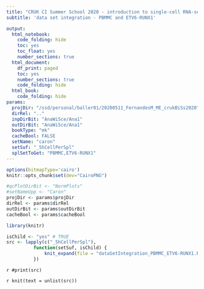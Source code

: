 ```yaml
---
title: "CRUK CI Summer School 2020 - introduction to single-cell RNA-seq analysis"
subtitle: 'data set integration - PBMMC and ETV6-RUNX1'

output:
  html_notebook:
    code_folding: hide
    toc: yes
    toc_float: yes
    number_sections: true
  html_document:
    df_print: paged
    toc: yes
    number_sections: true
    code_folding: hide
  html_book:
    code_folding: hide
params:
  projDir: "/ssd/personal/baller01/20200511_FernandesM_ME_crukBiSs2020"
  dirRel: ".."
  inpDirBit: "AnaWiSce/Ana1"
  outDirBit: "AnaWiSce/Ana1"
  bookType: "mk"
  cacheBool: FALSE
  setName: "caron"
  setSuf: "_5hCellPerSpl"
  splSetToGet: "PBMMC,ETV6-RUNX1"
---
```


```r
options(bitmapType='cairo')
knitr::opts_chunk$set(dev="CairoPNG")
```

```r
#qcPlotDirBit <- "NormPlots"
#setNameUpp <- "Caron"
projDir <- params$projDir
dirRel <- params$dirRel
outDirBit <- params$outDirBit
cacheBool <- params$cacheBool
```

```r
library(knitr)
```

```r
isChild <- "yes" # TRUE
src <- lapply(c("_5hCellPerSpl"),
	      function(setSuf, isChild) {
		      knit_expand(file = "dataSetIntegration_PBMMC_ETV6-RUNX1.Rmd")
	      })
```

`r #print(src)`

`r knit(text = unlist(src))`

